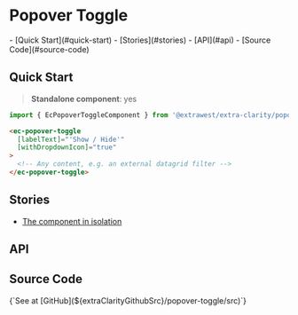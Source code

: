 


<style>
 { docsStylePatch }
</style>

<Meta
  of={ComponentStories}
  name="Overview"
/>

# Popover Toggle

<div className="table-of-contents">
  - [Quick Start](#quick-start)
  - [Stories](#stories)
  - [API](#api)
  - [Source Code](#source-code)
</div>

## Quick Start

> **Standalone component**: yes

```typescript
import { EcPopoverToggleComponent } from '@extrawest/extra-clarity/popover-toggle';
```
```html
<ec-popover-toggle
  [labelText]="'Show / Hide'"
  [withDropdownIcon]="true"
>
  <!-- Any content, e.g. an external datagrid filter -->
</ec-popover-toggle>
```

## Stories

* [The component in isolation](/story/components-popover-toggle--component-itself-story)

## API

<ArgTypes sort="requiredFirst" />

## Source Code

<Markdown>
  {`See at [GitHub](${extraClarityGithubSrc}/popover-toggle/src)`}
</Markdown>
